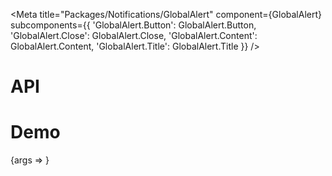 
<Meta
  title="Packages/Notifications/GlobalAlert"
  component={GlobalAlert}
  subcomponents={{
    'GlobalAlert.Button': GlobalAlert.Button,
    'GlobalAlert.Close': GlobalAlert.Close,
    'GlobalAlert.Content': GlobalAlert.Content,
    'GlobalAlert.Title': GlobalAlert.Title
  }}
/>

# API

<ArgsTable />

# Demo

<Canvas>
  <Story
    name="GlobalAlert"
    args={{
      type: 'info',
      anchor: 'Anchor',
      button: 'Button',
      ariaLabel: 'Label',
      content: 'Content',
      title: 'Title',
      hasClose: true
    }}
    argTypes={{
      hasClose: { name: 'GlobalAlert.Close', type: 'boolean', table: { category: 'Story' } },
      button: { name: 'children', type: 'string', table: { category: 'GlobalAlert.Button' } },
      isBasic: { type: 'boolean', table: { category: 'GlobalAlert.Button' } },
      ariaLabel: { name: 'aria-label', type: 'string', table: { category: 'GlobalAlert.Close' } },
      content: { name: 'text', type: 'string', table: { category: 'GlobalAlert.Content' } },
      anchor: { name: 'Anchor', type: 'string', table: { category: 'GlobalAlert.Content' } },
      isExternal: {
        name: 'Anchor isExternal',
        type: 'boolean',
        table: { category: 'GlobalAlert.Content' }
      },
      title: { name: 'children', type: 'string', table: { category: 'GlobalAlert.Title' } },
      isRegular: { type: 'boolean', table: { category: 'GlobalAlert.Title' } }
    }}
  >
    {args => <GlobalAlertStory {...args} />}
  </Story>
</Canvas>
